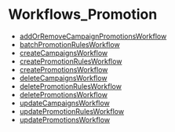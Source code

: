 
# Workflows\_Promotion

- [addOrRemoveCampaignPromotionsWorkflow](../../functions/core_flows.addOrRemoveCampaignPromotionsWorkflow/page.mdx)
- [batchPromotionRulesWorkflow](../../functions/core_flows.batchPromotionRulesWorkflow/page.mdx)
- [createCampaignsWorkflow](../../functions/core_flows.createCampaignsWorkflow/page.mdx)
- [createPromotionRulesWorkflow](../../functions/core_flows.createPromotionRulesWorkflow/page.mdx)
- [createPromotionsWorkflow](../../functions/core_flows.createPromotionsWorkflow/page.mdx)
- [deleteCampaignsWorkflow](../../functions/core_flows.deleteCampaignsWorkflow/page.mdx)
- [deletePromotionRulesWorkflow](../../functions/core_flows.deletePromotionRulesWorkflow/page.mdx)
- [deletePromotionsWorkflow](../../functions/core_flows.deletePromotionsWorkflow/page.mdx)
- [updateCampaignsWorkflow](../../functions/core_flows.updateCampaignsWorkflow/page.mdx)
- [updatePromotionRulesWorkflow](../../functions/core_flows.updatePromotionRulesWorkflow/page.mdx)
- [updatePromotionsWorkflow](../../functions/core_flows.updatePromotionsWorkflow/page.mdx)
